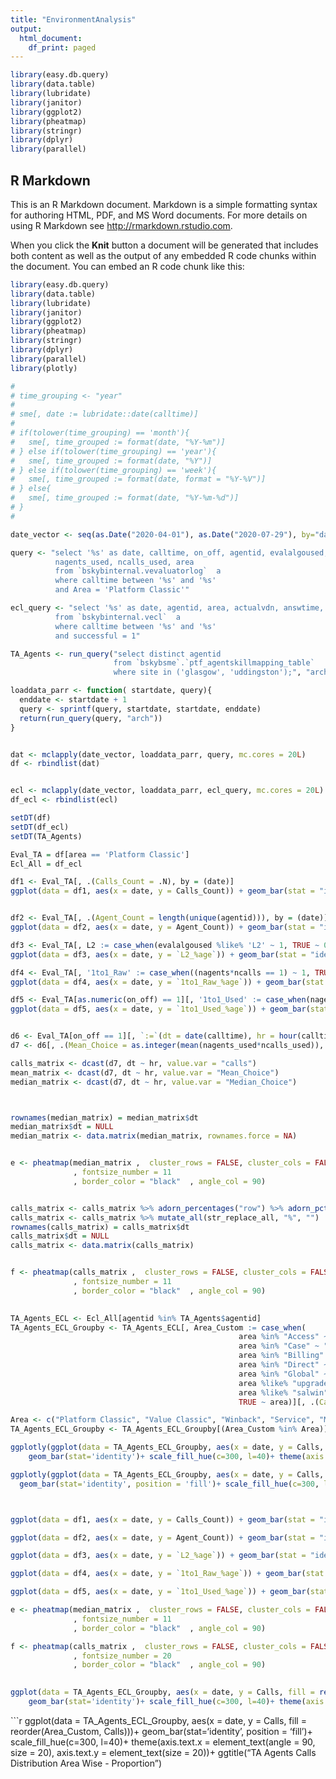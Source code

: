 ```yaml
---
title: "EnvironmentAnalysis"
output: 
  html_document:
    df_print: paged
---
```





```r
library(easy.db.query)
library(data.table)
library(lubridate)
library(janitor)
library(ggplot2)
library(pheatmap)
library(stringr)
library(dplyr)
library(parallel)

```


## R Markdown

This is an R Markdown document. Markdown is a simple formatting syntax for authoring HTML, PDF, and MS Word documents. For more details on using R Markdown see <http://rmarkdown.rstudio.com>.

When you click the **Knit** button a document will be generated that includes both content as well as the output of any embedded R code chunks within the document. You can embed an R code chunk like this:

```r
library(easy.db.query)
library(data.table)
library(lubridate)
library(janitor)
library(ggplot2)
library(pheatmap)
library(stringr)
library(dplyr)
library(parallel)
library(plotly)

# 
# time_grouping <- "year"
# 
# sme[, date := lubridate::date(calltime)]
# 
# if(tolower(time_grouping) == 'month'){
#   sme[, time_grouped := format(date, "%Y-%m")]
# } else if(tolower(time_grouping) == 'year'){
#   sme[, time_grouped := format(date, "%Y")]
# } else if(tolower(time_grouping) == 'week'){
#   sme[, time_grouped := format(date, format = "%Y-%V")]
# } else{
#   sme[, time_grouped := format(date, "%Y-%m-%d")]
# }
# 

date_vector <- seq(as.Date("2020-04-01"), as.Date("2020-07-29"), by="days")

query <- "select '%s' as date, calltime, on_off, agentid, evalalgoused,nagents,ncalls, 
          nagents_used, ncalls_used, area 
          from `bskybinternal.vevaluatorlog`  a
          where calltime between '%s' and '%s'
          and Area = 'Platform Classic'"

ecl_query <- "select '%s' as date, agentid, area, actualvdn, answtime, WrapEndTime
          from `bskybinternal.vecl`  a
          where calltime between '%s' and '%s'
          and successful = 1"

TA_Agents <- run_query("select distinct agentid
                       from `bskybsme`.`ptf_agentskillmapping_table` 
                       where site in ('glasgow', 'uddingston');", "arch_bskybsme" ) 

loaddata_parr <- function( startdate, query){
  enddate <- startdate + 1 
  query <- sprintf(query, startdate, startdate, enddate)
  return(run_query(query, "arch"))
}


dat <- mclapply(date_vector, loaddata_parr, query, mc.cores = 20L)
df <- rbindlist(dat)


ecl <- mclapply(date_vector, loaddata_parr, ecl_query, mc.cores = 20L)
df_ecl <- rbindlist(ecl)

setDT(df)
setDT(df_ecl)
setDT(TA_Agents)

Eval_TA = df[area == 'Platform Classic']
Ecl_All = df_ecl

df1 <- Eval_TA[, .(Calls_Count = .N), by = (date)]
ggplot(data = df1, aes(x = date, y = Calls_Count)) + geom_bar(stat = "identity")


df2 <- Eval_TA[, .(Agent_Count = length(unique(agentid))), by = (date)]
ggplot(data = df2, aes(x = date, y = Agent_Count)) + geom_bar(stat = "identity")

df3 <- Eval_TA[, L2 := case_when(evalalgoused %like% 'L2' ~ 1, TRUE ~ 0)][, .('L2_%age' = mean(L2)*100), by = date]
ggplot(data = df3, aes(x = date, y = `L2_%age`)) + geom_bar(stat = "identity")

df4 <- Eval_TA[, '1to1_Raw' := case_when((nagents*ncalls == 1) ~ 1, TRUE ~ 0)][, .('1to1_Raw_%age' = mean(`1to1_Raw`)*100), by = date]
ggplot(data = df4, aes(x = date, y = `1to1_Raw_%age`)) + geom_bar(stat = "identity")

df5 <- Eval_TA[as.numeric(on_off) == 1][, '1to1_Used' := case_when(nagents_used*ncalls_used == 1 ~ 1, TRUE ~ 0)][, .('1to1_Used_%age' = mean(`1to1_Used`)*100), by = date]
ggplot(data = df5, aes(x = date, y = `1to1_Used_%age`)) + geom_bar(stat = "identity")


d6 <- Eval_TA[on_off == 1][, `:=`(dt = date(calltime), hr = hour(calltime))]
d7 <- d6[, .(Mean_Choice = as.integer(mean(nagents_used*ncalls_used)), Median_Choice = as.double(median(nagents_used*ncalls_used)), calls = .N), by = .(dt, hr)]

calls_matrix <- dcast(d7, dt ~ hr, value.var = "calls")
mean_matrix <- dcast(d7, dt ~ hr, value.var = "Mean_Choice")
median_matrix <- dcast(d7, dt ~ hr, value.var = "Median_Choice")



rownames(median_matrix) = median_matrix$dt
median_matrix$dt = NULL
median_matrix <- data.matrix(median_matrix, rownames.force = NA)


e <- pheatmap(median_matrix ,  cluster_rows = FALSE, cluster_cols = FALSE , show_colnames = T, show_rownames = T, display_numbers = TRUE , color = colorRampPalette(c("red", "yellow", "green", "orange"))(n = 29) 
              , fontsize_number = 11
              , border_color = "black"  , angle_col = 90)


calls_matrix <- calls_matrix %>% adorn_percentages("row") %>% adorn_pct_formatting()
calls_matrix <- calls_matrix %>% mutate_all(str_replace_all, "%", "")
rownames(calls_matrix) = calls_matrix$dt
calls_matrix$dt = NULL
calls_matrix <- data.matrix(calls_matrix)


f <- pheatmap(calls_matrix ,  cluster_rows = FALSE, cluster_cols = FALSE , show_colnames = T, show_rownames = T, display_numbers = TRUE , color = colorRampPalette(c("red", "yellow", "green", "orange"))(n = 29) 
              , fontsize_number = 11
              , border_color = "black"  , angle_col = 90)
 

TA_Agents_ECL <- Ecl_All[agentid %in% TA_Agents$agentid]
TA_Agents_ECL_Groupby <- TA_Agents_ECL[, Area_Custom := case_when(
                                                   area %in% "Access" ~ "Service", area %in% "OrderRec" ~ "Service",
                                                   area %in% "Case" ~ "Service", area %in% "MySkyTech" ~ "Service",
                                                   area %in% "Billing" ~ "Service", area %in% "SkyQBBP" ~ "Service",
                                                   area %in% "Direct" ~ "Service", area %in% "SkyQTV" ~ "Service",
                                                   area %in% "Global" ~ "Service", area %in% "TVTech" ~ "Service",
                                                   area %like% "upgrades" ~ "Upgrades", 
                                                   area %like% "salwin" ~ "Winback",
                                                   TRUE ~ area)][, .(Calls = .N, Agents_Counts = length(unique(agentid))), by = .(date, Area_Custom)]

Area <- c("Platform Classic", "Value Classic", "Winback", "Service", "Mobile", "UpgradesCombined", "UpgradesDiamond")
TA_Agents_ECL_Groupby <- TA_Agents_ECL_Groupby[(Area_Custom %in% Area)]

ggplotly(ggplot(data = TA_Agents_ECL_Groupby, aes(x = date, y = Calls, fill = reorder(Area_Custom, Calls)))+
    geom_bar(stat='identity')+ scale_fill_hue(c=300, l=40)+ theme(axis.text.x = element_text(angle = 90)))

ggplotly(ggplot(data = TA_Agents_ECL_Groupby, aes(x = date, y = Calls, fill = reorder(Area_Custom, Calls)))+
  geom_bar(stat='identity', position = 'fill')+ scale_fill_hue(c=300, l=40)+ theme(axis.text.x = element_text(angle = 90)))




```

```r
ggplot(data = df1, aes(x = date, y = Calls_Count)) + geom_bar(stat = "identity")+ theme(axis.text.x = element_text(angle = 90, size = 20), axis.text.y = element_text(size = 20))

```

```r
ggplot(data = df2, aes(x = date, y = Agent_Count)) + geom_bar(stat = "identity")+ theme(axis.text.x = element_text(angle = 90, size = 20), axis.text.y = element_text(size = 20))

```


```r
ggplot(data = df3, aes(x = date, y = `L2_%age`)) + geom_bar(stat = "identity")+ theme(axis.text.x = element_text(angle = 90, size = 20), axis.text.y = element_text(size = 20))

```

```r
ggplot(data = df4, aes(x = date, y = `1to1_Raw_%age`)) + geom_bar(stat = "identity")+ theme(axis.text.x = element_text(angle = 90, size = 20), axis.text.y = element_text(size = 20))

```

```r
ggplot(data = df5, aes(x = date, y = `1to1_Used_%age`)) + geom_bar(stat = "identity")+ theme(axis.text.x = element_text(angle = 90, size = 20), axis.text.y = element_text(size = 20))

```

```r
e <- pheatmap(median_matrix ,  cluster_rows = FALSE, cluster_cols = FALSE , show_colnames = T, show_rownames = T, display_numbers = TRUE , main="Call Volume Distribution Hour Wise" , color = colorRampPalette(c("red", "yellow", "green", "orange"))(n = 29) 
              , fontsize_number = 11
              , border_color = "black"  , angle_col = 90)
```

```r
f <- pheatmap(calls_matrix ,  cluster_rows = FALSE, cluster_cols = FALSE , show_colnames = T, show_rownames = T, display_numbers = TRUE ,main="Median Choice Distribution Hour Wise" , color = colorRampPalette(c("red", "yellow", "green", "orange"))(n = 29) 
              , fontsize_number = 20
              , border_color = "black"  , angle_col = 90)
              
```


```r
ggplot(data = TA_Agents_ECL_Groupby, aes(x = date, y = Calls, fill = reorder(Area_Custom, Calls)))+
    geom_bar(stat='identity')+ scale_fill_hue(c=300, l=40)+ theme(axis.text.x = element_text(angle = 90, size = 20), axis.text.y = element_text(size = 20))+ ggtitle("TA Agents Calls Distribution Area Wise - Actual")

```

```r
ggplot(data = TA_Agents_ECL_Groupby, aes(x = date, y = Calls, fill = reorder(Area_Custom, Calls)))+
  geom_bar(stat='identity', position = 'fill')+ scale_fill_hue(c=300, l=40)+ theme(axis.text.x = element_text(angle = 90, size = 20), axis.text.y = element_text(size = 20))+ ggtitle("TA Agents Calls Distribution Area Wise - Proportion")